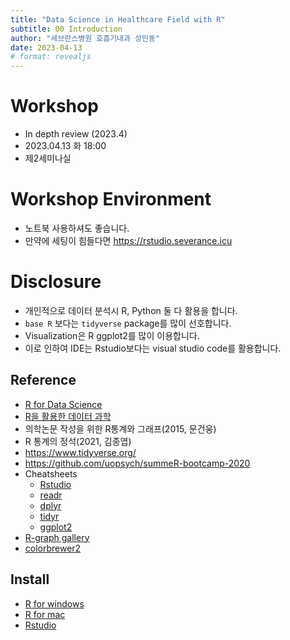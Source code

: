 ```yaml
---
title: "Data Science in Healthcare Field with R"
subtitle: 00 Introduction
author: "세브란스병원 호흡기내과 성민동"
date: 2023-04-13
# format: revealjs
---
```


# Workshop 
- In depth review (2023.4)
- 2023.04.13 화 18:00
- 제2세미나실

# Workshop Environment
- 노트북 사용하셔도 좋습니다. 
- 만약에 세팅이 힘들다면 [https://rstudio.severance.icu](https://rstudio.severance.icu)

# Disclosure
- 개인적으로 데이터 분석시 R, Python 둘 다 활용을 합니다. 
- `base R` 보다는 `tidyverse` package를 많이 선호합니다. 
- Visualization은 R ggplot2를 많이 이용합니다.
- 이로 인하여 IDE는 Rstudio보다는 visual studio code를 활용합니다. 

## Reference
- [R for Data Science](https://r4ds.had.co.nz/)
- [R을 활용한 데이터 과학](https://bookdown.org/sulgi/r4ds/)
- 의학논문 작성을 위한 R통계와 그래프(2015, 문건웅)
- R 통계의 정석(2021, 김종엽)
- [https://www.tidyverse.org/](https://www.tidyverse.org/)
- [https://github.com/uopsych/summeR-bootcamp-2020](https://github.com/uopsych/summeR-bootcamp-2020)
- Cheatsheets
  - [Rstudio](https://posit.co/wp-content/uploads/2022/10/rstudio-ide-1.pdf)
  - [readr](https://posit.co/wp-content/uploads/2022/10/data-import.pdf)
  - [dplyr](https://posit.co/wp-content/uploads/2022/10/data-transformation-1.pdf)
  - [tidyr](https://posit.co/wp-content/uploads/2022/10/tidyr.pdf)
  - [ggplot2](https://posit.co/wp-content/uploads/2022/10/data-visualization-1.pdf)
- [R-graph gallery](https://r-graph-gallery.com/)
- [colorbrewer2](https://colorbrewer2.org/#type=sequential&scheme=BuGn&n=3)

## Install
- [R for windows](https://cran.r-project.org/bin/windows/base/)
- [R for mac](https://cran.r-project.org/bin/macosx/)
- [Rstudio](https://posit.co/products/open-source/rstudio/)
